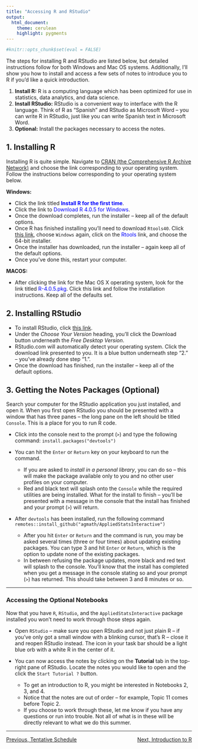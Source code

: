 ---
title: "Accessing R and RStudio"
output:
  html_document:
    theme: cerulean
    highlight: pygments
---

```{r global-options, include=FALSE}
#knitr::opts_chunk$set(eval = FALSE)
```


The steps for installing R and RStudio are listed below, but detailed instructions follow for both Windows and Mac OS systems. Additionally, I'll show you how to install and access a few sets of notes to introduce you to R if you'd like a quick introduction.

1. **Install R:** R is a computing language which has been optimized for use in statistics, data analytics, and data science.
2. **Install RStudio:** RStudio is a convenient way to interface with the R language. Think of R as "Spanish" and RStudio as Microsoft Word -- you can write R in RStudio, just like you can write Spanish text in Microsoft Word.
3. **Optional:** Install the packages necessary to access the notes.

## 1. Installing R

Installing R is quite simple. Navigate to [CRAN (the Comprehensive R Archive Network)](https://cran.r-project.org/){target="_blank"} and choose the link corresponding to your operating system. Follow the instructions below corresponding to your operating system below. 

**Windows:** 

+ Click the link titled **<span style = "color:blue">Install R for the first time</span>**.
+ Click the link to <span style = "color:blue">Download R 4.0.5 for Windows</span>.
+ Once the download completes, run the installer -- keep all of the default options.
+ Once R has finished installing you'll need to download `Rtools40`. Click [this link](https://cran.r-project.org/){target="_blank"}, choose `Windows` again, click on the <span style = "color:blue">Rtools</span> link, and choose the 64-bit installer.
+ Once the installer has downloaded, run the installer -- again keep all of the default options.
+ Once you've done this, restart your computer.

**MACOS:**

+ After clicking the link for the Mac OS X operating system, look for the link titled <span style = "color:blue">R-4.0.5.pkg</span>. Click this link and follow the installation instructions. Keep all of the defaults set.

## 2. Installing RStudio

+ To install RStudio, click [this link](https://rstudio.com/products/rstudio/download/){target="_blank"}. 
+ Under the *Choose Your Version* heading, you'll click the Download button underneath the *Free Desktop Version*.
+ RStudio.com will automatically detect your operating system. Click the download link presented to you. It is a blue button underneath step "2." -- you've already done step "1.".
+ Once the download has finished, run the installer -- keep all of the default options.

## 3. Getting the Notes Packages (Optional)

Search your computer for the RStudio application you just installed, and open it. When you first open RStudio you should be presented with a window that has three panes -- the long pane on the left should be titled `Console`. This is a place for you to run R code.

+ Click into the console next to the prompt (`>`) and type the following command: `install.packages("devtools")`
+ You can hit the `Enter` or `Return` key on your keyboard to run the command. 

  + If you are asked to *install in a personal library*, you can do so -- this will make the package available only to you and no other user profiles on your computer.
  + Red and black text will splash onto the `Console` while the required utilities are being installed. What for the install to finish -- you'll be presented with a message in the console that the install has finished and your prompt (`>`) will return.
  
+ After `devtools` has been installed, run the following command `remotes::install_github("agmath/AppliedStatsInteractive")`
  
  + After you hit `Enter` or `Return` and the command is run, you may be asked several times (three or four times) about updating existing packages. You can type 3 and hit `Enter` or `Return`, which is the option to update none of the existing packages.
  + In between refusing the package updates, more black and red text will splash to the console. You'll know that the install has completed when you get a message in the console stating so and your prompt (`>`) has returned. This should take between 3 and 8 minutes or so.

***  

### Accessing the Optional Notebooks

Now that you have `R`, `RStudio`, and the `AppliedStatsInteractive` package installed you won't need to work through those steps again. 

+ Open `RStudio` -- make sure you open RStudio and not just plain R -- if you've only got a small window with a blinking cursor, that's R -- close it and reopen RStudio instead. The icon in your task bar should be a light blue orb with a white R in the center of it.

+ You can now access the notes by clicking on the **Tutorial** tab in the top-right pane of RStudio. Locate the notes you would like to open and the click the `Start Tutorial ?` button. 

  + To get an introduction to R, you might be interested in Notebooks 2, 3, and 4.
  + Notice that the notes are out of order -- for example, Topic 11 comes before Topic 2.
  + If you choose to work through these, let me know if you have any questions or run into trouble. Not all of what is in these will be directly relevant to what we do this summer.
 
***
<p style = "text-align:left;">[Previous, Tentative Schedule](https://agmath.github.io/FacultyUpskilling/2021_NLP/TentativeSchedule.html)
<span style = "float:right;"> [Next, Introduction to R](https://agmath.github.io/FacultyUpskilling/2021_NLP/Enter_The_Tidyverse.html)</span>
</p>